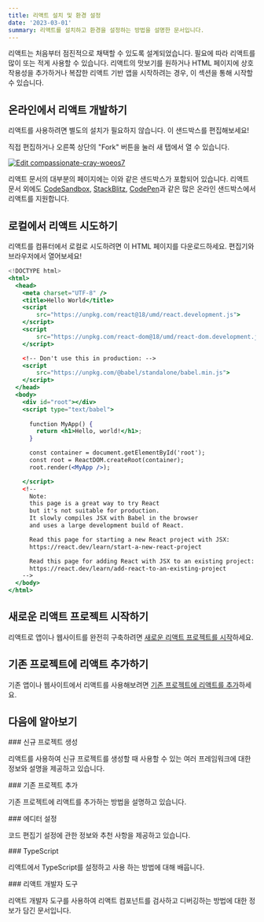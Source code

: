 ```yaml
---
title: 리액트 설치 및 환경 설정
date: '2023-03-01'
summary: 리액트를 설치하고 환경을 설정하는 방법을 설명한 문서입니다.
---
```



리액트는 처음부터 점진적으로 채택할 수 있도록 설계되었습니다. 필요에 따라 리액트를 많이 또는 적게 사용할 수 있습니다. 리액트의 맛보기를 원하거나 HTML 페이지에 상호작용성을 추가하거나 복잡한 리액트 기반 앱을 시작하려는 경우, 이 섹션을 통해 시작할 수 있습니다.


## 온라인에서 리액트 개발하기

리액트를 사용하려면 별도의 설치가 필요하지 않습니다. 이 샌드박스를 편집해보세요!

직접 편집하거나 오른쪽 상단의 "Fork" 버튼을 눌러 새 탭에서 열 수 있습니다.

[![Edit compassionate-cray-woeos7](https://codesandbox.io/static/img/play-codesandbox.svg)](https://codesandbox.io/s/compassionate-cray-woeos7?autoresize=1&fontsize=14&hidenavigation=1&theme=dark)

리액트 문서의 대부분의 페이지에는 이와 같은 샌드박스가 포함되어 있습니다. 리액트 문서 외에도 [CodeSandbox](https://codesandbox.io/s/new), [StackBlitz](https://stackblitz.com/fork/react), [CodePen](https://codepen.io/pen?&editors=0010&layout=left&prefill_data_id=3f4569d1-1b11-4bce-bd46-89090eed5ddb)과 같은 많은 온라인 샌드박스에서 리액트를 지원합니다.


## 로컬에서 리액트 시도하기

리액트를 컴퓨터에서 로컬로 시도하려면 이 HTML 페이지를 다운로드하세요. 편집기와 브라우저에서 열어보세요!

```jsx showLineNumbers
<!DOCTYPE html>
<html>
  <head>
    <meta charset="UTF-8" />
    <title>Hello World</title>
    <script 
        src="https://unpkg.com/react@18/umd/react.development.js">
    </script>
    <script 
        src="https://unpkg.com/react-dom@18/umd/react-dom.development.js">
    </script>

    <!-- Don't use this in production: -->
    <script 
        src="https://unpkg.com/@babel/standalone/babel.min.js">
    </script>
  </head>
  <body>
    <div id="root"></div>
    <script type="text/babel">
    
      function MyApp() {
        return <h1>Hello, world!</h1>;
      }

      const container = document.getElementById('root');
      const root = ReactDOM.createRoot(container);
      root.render(<MyApp />);

    </script>
    <!--
      Note: 
      this page is a great way to try React 
      but it's not suitable for production.
      It slowly compiles JSX with Babel in the browser 
      and uses a large development build of React.

      Read this page for starting a new React project with JSX:
      https://react.dev/learn/start-a-new-react-project

      Read this page for adding React with JSX to an existing project:
      https://react.dev/learn/add-react-to-an-existing-project
    -->
  </body>
</html>
```

## 새로운 리액트 프로젝트 시작하기

리액트로 앱이나 웹사이트를 완전히 구축하려면 [새로운 리액트 프로젝트를 시작](https://wikidocs.net/203658)하세요.

## 기존 프로젝트에 리액트 추가하기

기존 앱이나 웹사이트에서 리액트를 사용해보려면 [기존 프로젝트에 리액트를 추가](https://wikidocs.net/203659)하세요.

## 다음에 알아보기

<div className="grid grid-cols-1 sm:grid-cols-2 gap-4">

<Card href="/docs/react/installation/start-a-new-react-project">
### 신규 프로젝트 생성

리액트를 사용하여 신규 프로젝트를 생성할 때 사용할 수 있는 여러 프레임워크에 대한 정보와 설명을 제공하고 있습니다.
</Card>

<Card href="/docs/react/installation/add-react-to-an-existing-project">
### 기존 프로젝트 추가

기존 프로젝트에 리액트를 추가하는 방법을 설명하고 있습니다.
</Card>

<Card href="/docs/react/installation/editor-setup">
### 에디터 설정

코드 편집기 설정에 관한 정보와 추천 사항을 제공하고 있습니다.
</Card>

<Card href="/docs/react/installation/typescript">
### TypeScript

리액트에서 TypeScript를 설정하고 사용 하는 방법에 대해 배웁니다.
</Card>

<Card href="/docs/react/installation/react-developer-tools">
### 리액트 개발자 도구

리액트 개발자 도구를 사용하여 리액트 컴포넌트를 검사하고 디버깅하는 방법에 대한 정보가 담긴 문서입니다.
</Card>

</div>